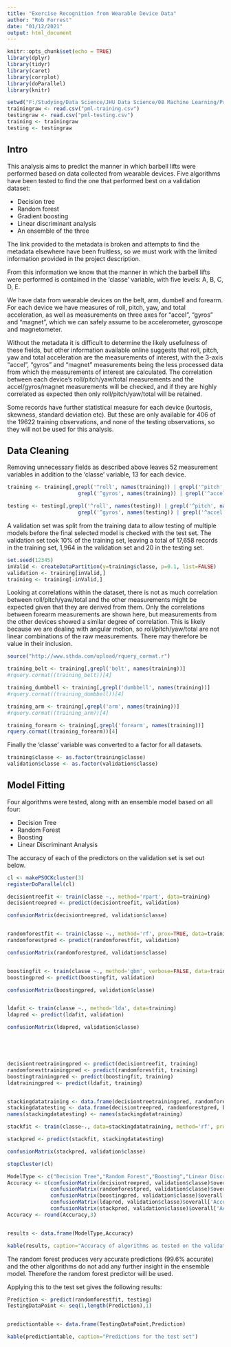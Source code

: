 ```yaml
---
title: "Exercise Recognition from Wearable Device Data"
author: "Rob Forrest"
date: "01/12/2021"
output: html_document
---
```


```r
knitr::opts_chunk$set(echo = TRUE)
library(dplyr)
library(tidyr)
library(caret)
library(corrplot)
library(doParallel)
library(knitr)
```

```r
setwd("F:/Studying/Data Science/JHU Data Science/08 Machine Learning/Project/MachineLearningProject")
trainingraw <- read.csv("pml-training.csv")
testingraw <- read.csv("pml-testing.csv")
training <- trainingraw
testing <- testingraw

```

## Intro

This analysis aims to predict the manner in which barbell lifts were performed based on data collected from wearable devices. Five algorithms have been tested to find the one that performed best on a validation dataset:

* Decision tree
* Random forest
* Gradient boosting
* Linear discriminant analysis
* An ensemble of the three

The link provided to the metadata is broken and attempts to find the metadata elsewhere have been fruitless, so we must work with the limited information provided in the project description.

From this information we know that the manner in which the barbell lifts were performed is contained in the 'classe' variable, with five levels: A, B, C, D, E.

We have data from wearable devices on the belt, arm, dumbell and forearm. For each device we have measures of roll, pitch, yaw, and total acceleration, as well as measurements on three axes for "accel", "gyros" and "magnet", which we can safely assume to be accelerometer, gyroscope and magnetometer.

Without the metadata it is difficult to determine the likely usefulness of these fields, but other information available online suggests that roll, pitch, yaw and total acceleration are the measurements of interest, with the 3-axis "accel", "gyros" and "magnet" measurements being the less processed data from which the measurements of interest are calculated. The correlation between each device's roll/pitch/yaw/total measurements and the accel/gyros/magnet measurements will be checked, and if they are highly correlated as expected then only roll/pitch/yaw/total will be retained.

Some records have further statistical measure for each device (kurtosis, skewness, standard deviation etc). But these are only available for 406 of the 19622 training observations, and none of the testing observations, so they will not be used for this analysis.

## Data Cleaning

Removing unnecessary fields as described above leaves 52 measurement variables in addition to the 'classe' variable, 13 for each device.

```r
training <- training[,grepl('^roll', names(training)) | grepl('^pitch', names(training)) | grepl('^yaw', names(training)) | grepl('^total_accel', names(training)) |
                       grepl('^gyros', names(training)) | grepl('^accel', names(training)) | grepl('^magnet', names(training)) | grepl('^classe', names(training))]

testing <- testing[,grepl('^roll', names(testing)) | grepl('^pitch', names(testing)) | grepl('^yaw', names(testing)) | grepl('^total_accel', names(testing)) |
                       grepl('^gyros', names(testing)) | grepl('^accel', names(testing)) | grepl('^magnet', names(testing)) | grepl('^classe', names(testing))]

```

A validation set was split from the training data to allow testing of multiple models before the final selected model is checked with the test set. The validation set took 10% of the training set, leaving a total of 17,658 records in the training set, 1,964 in the validation set and 20 in the testing set.

```r
set.seed(12345)
inValid <- createDataPartition(y=training$classe, p=0.1, list=FALSE)
validation <- training[inValid,]
training <- training[-inValid,]

```

Looking at correlations within the dataset, there is not as much correlation between roll/pitch/yaw/total and the other measurements might be expected given that they are derived from them. Only the correlations between forearm measurements are shown here, but measurements from the other devices showed a similar degree of correlation. This is likely because we are dealing with angular motion, so roll/pitch/yaw/total are not linear combinations of the raw measurements. There may therefore be value in their inclusion.

```r
source("http://www.sthda.com/upload/rquery_cormat.r")

training_belt <- training[,grepl('belt', names(training))]
#rquery.cormat((training_belt))[4]

training_dumbbell <- training[,grepl('dumbbell', names(training))]
#rquery.cormat((training_dumbbell))[4]

training_arm <- training[,grepl('arm', names(training))]
#rquery.cormat((training_arm))[4]

training_forearm <- training[,grepl('forearm', names(training))]
rquery.cormat((training_forearm))[4]


```

Finally the 'classe' variable was converted to a factor for all datasets.

```r

training$classe <- as.factor(training$classe)
validation$classe <- as.factor(validation$classe)


```


## Model Fitting

Four algorithms were tested, along with an ensemble model based on all four:

* Decision Tree
* Random Forest
* Boosting
* Linear Discriminant Analysis
 
The accuracy of each of the predictors on the validation set is set out below.

```r

cl <- makePSOCKcluster(3)
registerDoParallel(cl)

decisiontreefit <- train(classe ~., method='rpart', data=training)
decisiontreepred <- predict(decisiontreefit, validation)

confusionMatrix(decisiontreepred, validation$classe)


randomforestfit <- train(classe ~., method='rf', prox=TRUE, data=training)
randomforestpred <- predict(randomforestfit, validation)

confusionMatrix(randomforestpred, validation$classe)


boostingfit <- train(classe ~., method='gbm', verbose=FALSE, data=training)
boostingpred <- predict(boostingfit, validation)

confusionMatrix(boostingpred, validation$classe)


ldafit <- train(classe ~., method='lda', data=training)
ldapred <- predict(ldafit, validation)

confusionMatrix(ldapred, validation$classe)





decisiontreetrainingpred <- predict(decisiontreefit, training)
randomforesttrainingpred <- predict(randomforestfit, training)
boostingtrainingpred <- predict(boostingfit, training)
ldatrainingpred <- predict(ldafit, training)


stackingdatatraining <- data.frame(decisiontreetrainingpred, randomforesttrainingpred, boostingtrainingpred, ldatrainingpred, classe=training$classe)
stackingdatatesting <- data.frame(decisiontreepred, randomforestpred, boostingpred, ldapred, classe=validation$classe)
names(stackingdatatesting) <- names(stackingdatatraining)

stackfit <- train(classe~., data=stackingdatatraining, method='rf', prox=TRUE)

stackpred <- predict(stackfit, stackingdatatesting)

confusionMatrix(stackpred, validation$classe)

stopCluster(cl)

```

```r

ModelType <- c("Decision Tree","Random Forest","Boosting","Linear Discriminant","Ensemble")
Accuracy <- c(confusionMatrix(decisiontreepred, validation$classe)$overall['Accuracy'],
              confusionMatrix(randomforestpred, validation$classe)$overall['Accuracy'],
              confusionMatrix(boostingpred, validation$classe)$overall['Accuracy'],
              confusionMatrix(ldapred, validation$classe)$overall['Accuracy'],
              confusionMatrix(stackpred, validation$classe)$overall['Accuracy'])
Accuracy <- round(Accuracy,3)


results <- data.frame(ModelType,Accuracy)

kable(results, caption="Accuracy of algorithms as tested on the validation set")

```

The random forest produces very accurate predictions (99.6% accurate) and the other algorithms do not add any further insight in the ensemble model. Therefore the random forest predictor will be used.

Applying this to the test set gives the following results:

```r

Prediction <- predict(randomforestfit, testing)
TestingDataPoint <- seq(1,length(Prediction),1)


predictiontable <- data.frame(TestingDataPoint,Prediction)

kable(predictiontable, caption="Predictions for the test set")


```